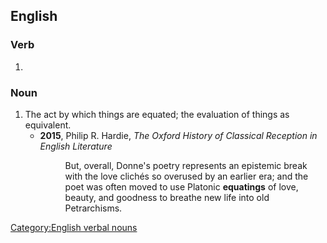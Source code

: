 ==English==

===Verb===
{{head|en|verb form}}

# {{present participle of|en|equate|nocat=1}}

===Noun===
{{en-noun}}

# The act by which things are equated; the evaluation of things as equivalent.
#* '''2015''', Philip R. Hardie, ''The Oxford History of Classical Reception in English Literature''
#*: But, overall, Donne's poetry represents an epistemic break with the love clichés so overused by an earlier era; and the poet was often moved to use Platonic '''equatings''' of love, beauty, and goodness to breathe new life into old Petrarchisms.

[[Category:English verbal nouns]]